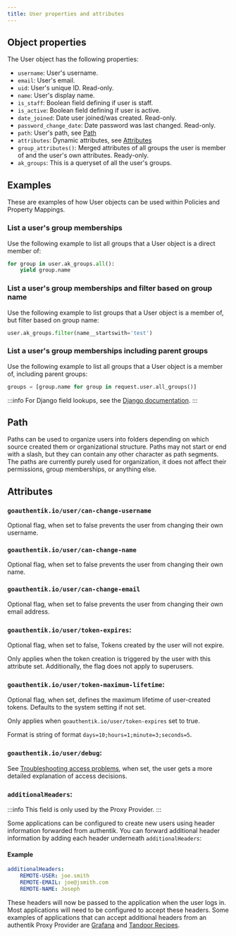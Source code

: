 ```yaml
---
title: User properties and attributes
---
```


## Object properties

The User object has the following properties:

- `username`: User's username.
- `email`: User's email.
- `uid`: User's unique ID. Read-only.
- `name`: User's display name.
- `is_staff`: Boolean field defining if user is staff.
- `is_active`: Boolean field defining if user is active.
- `date_joined`: Date user joined/was created. Read-only.
- `password_change_date`: Date password was last changed. Read-only.
- `path`: User's path, see [Path](#path)
- `attributes`: Dynamic attributes, see [Attributes](#attributes)
- `group_attributes()`: Merged attributes of all groups the user is member of and the user's own attributes. Ready-only.
- `ak_groups`: This is a queryset of all the user's groups.

## Examples

These are examples of how User objects can be used within Policies and Property Mappings.

### List a user's group memberships

Use the following example to list all groups that a User object is a direct member of:

```python
for group in user.ak_groups.all():
    yield group.name
```

### List a user's group memberships and filter based on group name

Use the following example to list groups that a User object is a member of, but filter based on group name:

```python
user.ak_groups.filter(name__startswith='test')
```

### List a user's group memberships including parent groups

Use the following example to list all groups that a User object is a member of, including parent groups:

```python
groups = [group.name for group in request.user.all_groups()]
```

:::info
For Django field lookups, see the [Django documentation](https://docs.djangoproject.com/en/stable/ref/models/querysets/#id4).
:::

## Path

Paths can be used to organize users into folders depending on which source created them or organizational structure. Paths may not start or end with a slash, but they can contain any other character as path segments. The paths are currently purely used for organization, it does not affect their permissions, group memberships, or anything else.

## Attributes

### `goauthentik.io/user/can-change-username`

Optional flag, when set to false prevents the user from changing their own username.

### `goauthentik.io/user/can-change-name`

Optional flag, when set to false prevents the user from changing their own name.

### `goauthentik.io/user/can-change-email`

Optional flag, when set to false prevents the user from changing their own email address.

### `goauthentik.io/user/token-expires`:

Optional flag, when set to false, Tokens created by the user will not expire.

Only applies when the token creation is triggered by the user with this attribute set. Additionally, the flag does not apply to superusers.

### `goauthentik.io/user/token-maximum-lifetime`:

Optional flag, when set, defines the maximum lifetime of user-created tokens. Defaults to the system setting if not set.

Only applies when `goauthentik.io/user/token-expires` set to true.

Format is string of format `days=10;hours=1;minute=3;seconds=5`.

### `goauthentik.io/user/debug`:

See [Troubleshooting access problems](../../troubleshooting/access.md), when set, the user gets a more detailed explanation of access decisions.

### `additionalHeaders`:

:::info
This field is only used by the Proxy Provider.
:::

Some applications can be configured to create new users using header information forwarded from authentik. You can forward additional header information by adding each header
underneath `additionalHeaders`:

#### Example

```yaml
additionalHeaders:
    REMOTE-USER: joe.smith
    REMOTE-EMAIL: joe@jsmith.com
    REMOTE-NAME: Joseph
```

These headers will now be passed to the application when the user logs in. Most applications will need to be configured to accept these headers. Some examples of applications that can accept additional headers from an authentik Proxy Provider are [Grafana](https://grafana.com/docs/grafana/latest/auth/auth-proxy/) and [Tandoor Recipes](https://docs.tandoor.dev/features/authentication/).
